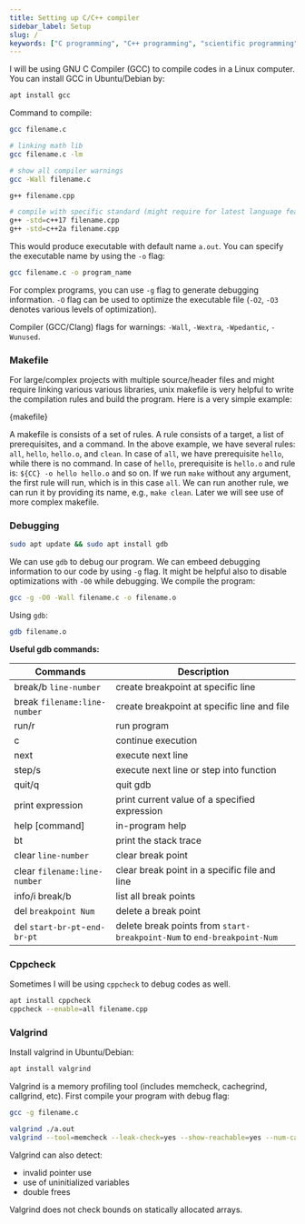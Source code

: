 ```yaml
---
title: Setting up C/C++ compiler
sidebar_label: Setup
slug: /
keywords: ["C programming", "C++ programming", "scientific programming", "numerical programming", "numerical integration"]
---
```

I will be using GNU C Compiler (GCC) to compile codes in a Linux computer. You
can install GCC in Ubuntu/Debian by:

```bash
apt install gcc
```

Command to compile:
```bash
gcc filename.c

# linking math lib
gcc filename.c -lm

# show all compiler warnings
gcc -Wall filename.c

g++ filename.cpp

# compile with specific standard (might require for latest language features)
g++ -std=c++17 filename.cpp
g++ -std=c++2a filename.cpp
```

This would produce executable with default name `a.out`. You can specify the
executable name by using the `-o` flag:
```bash
gcc filename.c -o program_name
```

For complex programs, you can use `-g` flag to generate debugging information.
`-O` flag can be used to optimize the executable file (`-O2`, `-O3` denotes
various levels of optimization).

Compiler (GCC/Clang) flags for warnings: `-Wall`, `-Wextra`, `-Wpedantic`,
`-Wunused`.

### Makefile

For large/complex projects with multiple source/header files and might require
linking various various libraries, unix makefile is very helpful to write the
compilation rules and build the program. Here is a very simple example:


<CodeBlock language="makefile" title="src/cpp/basics/Makefile" showLineNumbers>{makefile}</CodeBlock>

A makefile is consists of a set of rules. A rule consists of a target, a list of
prerequisites, and a command. In the above example, we have several rules:
`all`, `hello`, `hello.o`, and `clean`. In case of `all`, we have prerequisite
`hello`, while there is no command. In case of `hello`, prerequisite is `hello.o`
and rule is: `${CC} -o hello hello.o` and so on. If we run `make` without any
argument, the first rule will run, which is in this case `all`. We can run
another rule, we can run it by providing its name, e.g., `make clean`. Later we
will see use of more complex makefile.

### Debugging

```bash
sudo apt update && sudo apt install gdb
```

We can use `gdb` to debug our program. We can embeed debugging information to
our code by using `-g` flag. It might be helpful also to disable optimizations
with `-O0` while debugging. We compile the program:

```bash
gcc -g -O0 -Wall filename.c -o filename.o
```

Using `gdb`:
```bash
gdb filename.o
```

**Useful gdb commands:**

Commands                     | Description
---------------------------- | -----------
break/b `line-number`        | create breakpoint at specific line
break `filename:line-number` | create breakpoint at specific line and file
run/r                        | run program
c                            | continue execution
next                         | execute next line
step/s                       | execute next line or step into function
quit/q                       | quit gdb
print expression             | print current value of a specified expression
help [command]               | in-program help
bt                           | print the stack trace
clear `line-number`          | clear break point
clear `filename:line-number` | clear break point in a specific file and line
info/i break/b               | list all break points
del `breakpoint Num`         | delete a break point
del `start-br-pt`-`end-br-pt`| delete break points from `start-breakpoint-Num` to `end-breakpoint-Num`

### Cppcheck

Sometimes I will be using `cppcheck` to debug codes as well.

```bash
apt install cppcheck
cppcheck --enable=all filename.cpp
```

### Valgrind

Install valgrind in Ubuntu/Debian:
```bash
apt install valgrind
```

Valgrind is a memory profiling tool (includes memcheck, cachegrind, callgrind,
etc). First compile your program with debug flag:
```bash
gcc -g filename.c
```

```bash
valgrind ./a.out
valgrind --tool=memcheck --leak-check=yes --show-reachable=yes --num-callers=20 --track-fds=yes ./a.out
```

Valgrind can also detect:
- invalid pointer use
- use of uninitialized variables
- double frees

Valgrind does not check bounds on statically allocated arrays.
